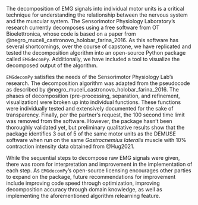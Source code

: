The decomposition of EMG signals into individual motor units is a critical technique for understanding the relationship between the nervous system and the muscular system. The Sensorimotor Physiology Laboratory’s research currently decomposes using a free software from OT Bioelettronica, whose code is based on a paper from @negro_muceli_castronovo_holobar_farina_2016. As this software has several shortcomings, over the course of capstone, we have replicated and tested the decomposition algorithm into an open-source Python package called `EMGdecomPy`. Additionally, we have included a tool to visualize the decomposed output of the algorithm. 

`EMGdecomPy` satisfies the needs of the Sensorimotor Physiology Lab’s research. The decomposition algorithm was adapted from the pseudocode as described by @negro_muceli_castronovo_holobar_farina_2016. The phases of decomposition (pre-processing, separation, and refinement, visualization) were broken up into individual functions. These functions were individually tested and extensively documented for the sake of transparency. Finally, per the partner’s request, the 100 second time limit was removed from the software. However, the package hasn't been thoroughly validated yet, but preliminary qualitative results show that the package identifies 3 out of 5 of the same motor units as the DEMUSE software when run on the same *Gastrocnemius lateralis* muscle with 10% contraction intensity data obtained from @Hug2021.

While the sequential steps to decompose raw EMG signals were given, there was room for interpretation and improvement in the implementation of each step. As `EMGdecomPy`’s open-source licensing encourages other parties to expand on the package, future recommendations for improvement include improving code speed through optimization,  improving decomposition accuracy through domain knowledge, as well as implementing the aforementioned algorithm relearning feature.  
